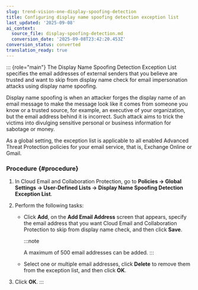 ```yaml
---
slug: trend-vision-one-display-spoofing-detection
title: Configuring display name spoofing detection exception list
last_updated: '2025-09-08'
ai_context:
  source_file: display-spoofing-detection.md
  conversion_date: '2025-09-08T23:42:20.453Z'
conversion_status: converted
translation_ready: true
---
```


::: {role="main"}
The Display Name Spoofing Detection Exception List specifies the email addresses of external senders that you believe are trusted and want to skip from display name check for email impersonation attacks using display name spoofing.

Display name spoofing is when an attacker forges the display name of an email message to make the message look like it comes from someone you know or a trusted source, for example, an executive of your organization, but the email address behind it is incorrect. Such attack aims to trick the victims into divulging sensitive personal or business information for sabotage or money.

As a global setting, the exception list is applicable to all enabled Advanced Threat Protection policies for your email service, that is, Exchange Online or Gmail.

### Procedure {#procedure}

1.  In Cloud Email and Collaboration Protection, go to **Policies → Global Settings → User-Defined Lists → Display Name Spoofing Detection Exception List**.

2.  Perform the following tasks:

    - Click **Add**, on the **Add Email Address** screen that appears, specify the email address that you want Cloud Email and Collaboration Protection to skip from display name check, and then click **Save**.

      :::note

      A maximum of 500 email addresses can be added.
      :::

    - Select one or multiple email addresses, click **Delete** to remove them from the exception list, and then click **OK**.

3.  Click **OK**.
:::
